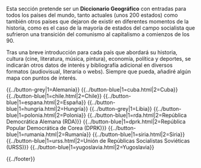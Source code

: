 {{header|1=Portada}}

Esta sección pretende ser un '''Diccionario Geográfico''' con entradas para todos los países del mundo, tanto actuales (unos 200 estados) como también otros países que dejaron de existir en diferentes momentos de la historia, como es el caso de la mayoría de estados del campo socialista que sufrieron una transición del comunismo al capitalismo a comienzos de los 90.

Tras una breve introducción para cada país que abordará su historia, cultura (cine, literatura, música, pintura), economía, política y deportes, se indicarán otros datos de interés y bibliografía adicional en diversos formatos (audiovisual, literaria o webs). Siempre que pueda, añadiré algún mapa con puntos de interés.

{{../button-grey|1=Alemania}}
{{../button-blue|1=cuba.html|2=Cuba}}
{{../button-blue|1=chile.html|2=Chile}}
{{../button-blue|1=espana.html|2=España}}
{{../button-blue|1=hungria.html|2=Hungría}}
{{../button-grey|1=Libia}}
{{../button-blue|1=polonia.html|2=Polonia}}
{{../button-blue|1=rda.html|2=República Democrática Alemana (RDA)}}
{{../button-blue|1=dprk.html|2=República Popular Democrática de Corea (DPRK)}}
{{../button-blue|1=rumania.html|2=Rumanía}}
{{../button-blue|1=siria.html|2=Siria}}
{{../button-blue|1=urss.html|2=Unión de Repúblicas Socialistas Soviéticas (URSS)}}
{{../button-blue|1=yugoslavia.html|2=Yugoslavia}}

<!--
<a class="mw-ui-button mw-ui-grey" href="#">Bolivia</a>
<a class="mw-ui-button mw-ui-grey" href="#">Ecuador</a>
<a class="mw-ui-button mw-ui-grey" href="#">España</a>
<a class="mw-ui-button mw-ui-grey" href="#">Estados Unidos</a>
<a class="mw-ui-button mw-ui-grey" href="#">República Árabe Saharaui Democrática (RASD)</a>
<a class="mw-ui-button mw-ui-grey" href="#">Siria</a>
<a class="mw-ui-button mw-ui-grey" href="#">Unión Soviética</a>
<a class="mw-ui-button mw-ui-grey" href="#">Venezuela</a>
</p>
-->

{{../footer}}
